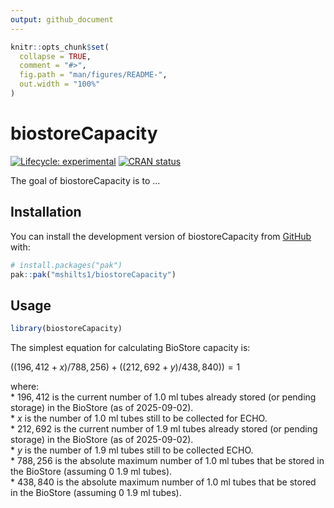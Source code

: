 ```yaml
---
output: github_document
---
```


<!-- README.md is generated from README.Rmd. Please edit that file -->

```r
knitr::opts_chunk$set(
  collapse = TRUE,
  comment = "#>",
  fig.path = "man/figures/README-",
  out.width = "100%"
)
```

# biostoreCapacity

<!-- badges: start -->
[![Lifecycle: experimental](https://img.shields.io/badge/lifecycle-experimental-orange.svg)](https://lifecycle.r-lib.org/articles/stages.html#experimental)
[![CRAN status](https://www.r-pkg.org/badges/version/biostoreCapacity)](https://CRAN.R-project.org/package=biostoreCapacity)
<!-- badges: end -->

The goal of biostoreCapacity is to ...

## Installation

You can install the development version of biostoreCapacity from [GitHub](https://github.com/) with:

``` r
# install.packages("pak")
pak::pak("mshilts1/biostoreCapacity")
```

## Usage


```r
library(biostoreCapacity)
```


The simplest equation for calculating BioStore capacity is:    

$((196,412 + x)/788,256) + ((212,692 + y)/438,840)) = 1$

where:    
* $196,412$ is the current number of 1.0 ml tubes already stored (or pending storage) in the BioStore (as of 2025-09-02).   
* $x$ is the number of 1.0 ml tubes still to be collected for ECHO.    
* $212,692$ is the current number of 1.9 ml tubes already stored (or pending storage) in the BioStore (as of 2025-09-02).    
* $y$ is the number of 1.9 ml tubes still to be collected ECHO.     
* $788,256$ is the absolute maximum number of 1.0 ml tubes that be stored in the BioStore (assuming 0 1.9 ml tubes).     
* $438,840$ is the absolute maximum number of 1.0 ml tubes that be stored in the BioStore (assuming 0 1.9 ml tubes).     
